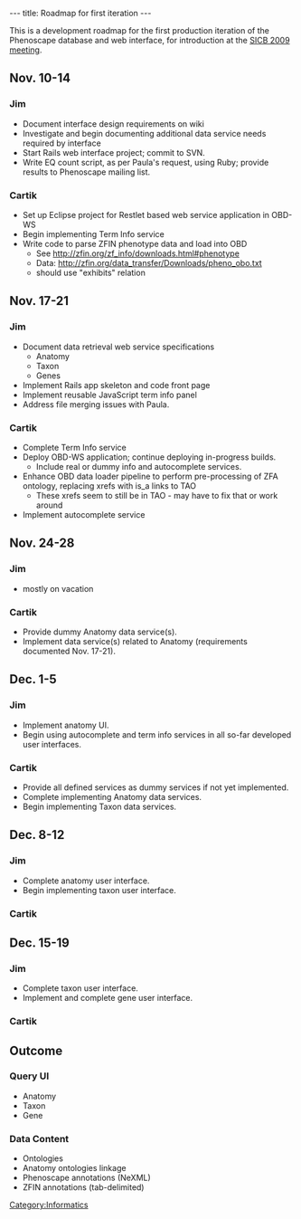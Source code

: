 ---
title: Roadmap for first iteration
---

This is a development roadmap for the first production iteration of the Phenoscape database and web interface, for introduction at the [http://www.sicb.org/meetings/2009/index.php3 SICB 2009 meeting].
==Nov. 10-14==
===Jim===
* Document interface design requirements on wiki
* Investigate and begin documenting additional data service needs required by interface
* Start Rails web interface project; commit to SVN.
* Write EQ count script, as per Paula's request, using Ruby; provide results to Phenoscape mailing list.

===Cartik===
* Set up Eclipse project for Restlet based web service application in OBD-WS
* Begin implementing Term Info service
* Write code to parse ZFIN phenotype data and load into OBD
** See http://zfin.org/zf_info/downloads.html#phenotype
** Data: http://zfin.org/data_transfer/Downloads/pheno_obo.txt
** should use "exhibits" relation

==Nov. 17-21==
===Jim===
* Document data retrieval web service specifications
** Anatomy
** Taxon
** Genes
* Implement Rails app skeleton and code front page
* Implement reusable JavaScript term info panel
* Address file merging issues with Paula.

===Cartik===
* Complete Term Info service
* Deploy OBD-WS application; continue deploying in-progress builds.
** Include real or dummy info and autocomplete services.
* Enhance OBD data loader pipeline to perform pre-processing of ZFA ontology, replacing xrefs with is_a links to TAO
** These xrefs seem to still be in TAO - may have to fix that or work around
* Implement autocomplete service

==Nov. 24-28==
===Jim===
* mostly on vacation
===Cartik===
* Provide dummy Anatomy data service(s).
* Implement data service(s) related to Anatomy (requirements documented Nov. 17-21).

==Dec. 1-5==
===Jim===
* Implement anatomy UI.
* Begin using autocomplete and term info services in all so-far developed user interfaces.
===Cartik===
* Provide all defined services as dummy services if not yet implemented.
* Complete implementing Anatomy data services.
* Begin implementing Taxon data services.

==Dec. 8-12==
===Jim===
* Complete anatomy user interface.
* Begin implementing taxon user interface.
===Cartik===

==Dec. 15-19==
===Jim===
* Complete taxon user interface.
* Implement and complete gene user interface.

===Cartik===
==Outcome==
===Query UI===
*Anatomy
*Taxon
*Gene
===Data Content===
* Ontologies
* Anatomy ontologies linkage
* Phenoscape annotations (NeXML)
* ZFIN annotations (tab-delimited)

[[Category:Informatics]]